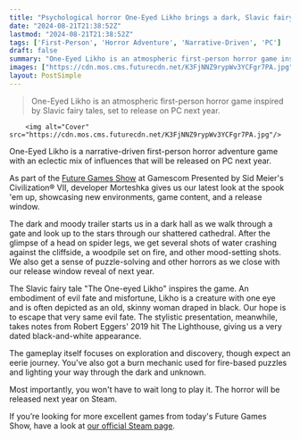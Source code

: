 ```yaml
---
title: "Psychological horror One-Eyed Likho brings a dark, Slavic fairy tale to PC next year"
date: "2024-08-21T21:38:52Z"
lastmod: "2024-08-21T21:38:52Z"
tags: ['First-Person', 'Horror Adventure', 'Narrative-Driven', 'PC']
draft: false
summary: "One-Eyed Likho is an atmospheric first-person horror game inspired by Slavic fairy tales, set to release on PC next year."
images: ["https://cdn.mos.cms.futurecdn.net/K3FjNNZ9rypWv3YCFgr7PA.jpg"]
layout: PostSimple
---
```

> One-Eyed Likho is an atmospheric first-person horror game inspired by Slavic fairy tales, set to release on PC next year.


        <img alt="Cover" src="https://cdn.mos.cms.futurecdn.net/K3FjNNZ9rypWv3YCFgr7PA.jpg"/>
        
One-Eyed Likho is a narrative-driven first-person horror adventure game with an eclectic mix of influences that will be released on PC next year.

As part of the [Future Games Show](https://www.gamesradar.com/future-games-show/) at Gamescom Presented by Sid Meier's Civilization® VII, developer Morteshka gives us our latest look at the spook 'em up, showcasing new environments, game content, and a release window.

The dark and moody trailer starts us in a dark hall as we walk through a gate and look up to the stars through our shattered cathedral. After the glimpse of a head on spider legs, we get several shots of water crashing against the cliffside, a woodpile set on fire, and other mood-setting shots. We also get a sense of puzzle-solving and other horrors as we close with our release window reveal of next year.

The Slavic fairy tale "The One-eyed Likho" inspires the game. An embodiment of evil fate and misfortune, Likho is a creature with one eye and is often depicted as an old, skinny woman draped in black. Our hope is to escape that very same evil fate. The stylistic presentation, meanwhile, takes notes from Robert Eggers' 2019 hit The Lighthouse, giving us a very dated black-and-white appearance.

The gameplay itself focuses on exploration and discovery, though expect an eerie journey. You've also got a burn mechanic used for fire-based puzzles and lighting your way through the dark and unknown.

Most importantly, you won't have to wait long to play it. The horror will be released next year on Steam.

If you’re looking for more excellent games from today's Future Games Show, have a look at [our official Steam page](https://store.steampowered.com/sale/futuregamesshow).
        